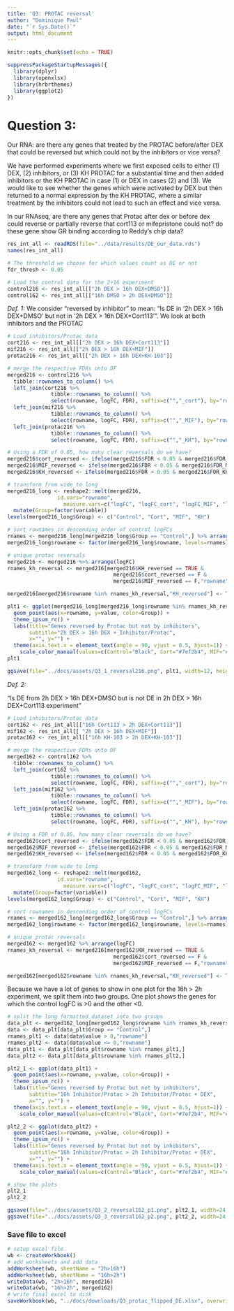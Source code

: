 ```yaml
---
title: 'Q3: PROTAC reversal'
author: "Dominique Paul"
date: "`r Sys.Date()`"
output: html_document
---
```


```r
knitr::opts_chunk$set(echo = TRUE)

suppressPackageStartupMessages({
  library(dplyr)
  library(openxlsx)
  library(hrbrthemes)
  library(ggplot2)
})
```

# Question 3:

Our RNA: are there any genes that treated by the PROTAC before/after DEX that could be reversed but which could not by the inhibitors or vice versa?

We have performed experiments where we first exposed cells to either (1) DEX, (2) inhibitors, or (3) KH PROTAC for a substantial time and then added inhibitors or the KH PROTAC in case (1) or DEX in cases (2) and (3). We would like to see whether the genes which were activated by DEX but then returned to a normal expression by the KH PROTAC, where a similar treatment by the inhibitors could not lead to such an effect and vice versa.

In our RNAseq, are there any genes that Protac after dex or before dex could reverse or partially reverse that cort113 or mifepristone could not? do these gene show GR binding according to Reddy's chip data?

```r
res_int_all <- readRDS(file="../data/results/DE_our_data.rds")
names(res_int_all)

# The threshold we choose for which values count as DE or not
fdr_thresh <- 0.05

# Load the control data for the 2+16 experiment
control216 <- res_int_all[["2h DEX > 16h DEX+DMSO"]]
control162 <- res_int_all[["16h DMSO > 2h DEX+DMSO"]]
```

*Def. 1:*
We consider "reversed by inhibitor" to mean: "Is DE in '2h DEX > 16h DEX+DMSO' but not in '2h DEX > 16h DEX+Cort113'". We look at both inhibitors and the PROTAC

```r
# Load inhibitors/Protac data
cort216 <- res_int_all[["2h DEX > 16h DEX+Cort113"]]
mif216 <- res_int_all[["2h DEX > 16h DEX+MIF"]]
protac216 <- res_int_all[["2h DEX > 16h DEX+KH-103"]]

# merge the respective FDRs onto DF
merged216 <- control216 %>% 
  tibble::rownames_to_column() %>% 
  left_join(cort216 %>% 
              tibble::rownames_to_column() %>%
              select(rowname, logFC, FDR), suffix=c("","_cort"), by="rowname") %>%
  left_join(mif216 %>% 
              tibble::rownames_to_column() %>%
              select(rowname, logFC, FDR), suffix=c("","_MIF"), by="rowname") %>%
  left_join(protac216 %>% 
              tibble::rownames_to_column() %>%
              select(rowname, logFC, FDR), suffix=c("","_KH"), by="rowname")

# Using a FDR of 0.05, how many clear reversals do we have?
merged216$cort_reversed <- ifelse(merged216$FDR < 0.05 & merged216$FDR_cort >= 0.05, TRUE, FALSE)
merged216$MIF_reversed <- ifelse(merged216$FDR < 0.05 & merged216$FDR_MIF >= 0.05, TRUE, FALSE)
merged216$KH_reversed <- ifelse(merged216$FDR < 0.05 & merged216$FDR_KH >= 0.05, TRUE, FALSE)

# transform from wide to long
merged216_long <- reshape2::melt(merged216, 
                id.vars="rowname",
                  measure.vars=c("logFC", "logFC_cort", "logFC_MIF", "logFC_KH")) %>%
  mutate(Group=factor(variable))
levels(merged216_long$Group) <- c("Control", "Cort", "MIF", "KH")

# sort rownames in descending order of control logFCs
rnames <- merged216_long[merged216_long$Group == "Control",] %>% arrange(desc(value)) %>% pull(rowname)
merged216_long$rowname <- factor(merged216_long$rowname, levels=rnames)

# unique protac reversals
merged216 <- merged216 %>% arrange(logFC)
rnames_kh_reversal <- merged216[merged216$KH_reversed == TRUE & 
                                  merged216$cort_reversed == F & 
                                  merged216$MIF_reversed == F,"rowname"]

merged216[merged216$rowname %in% rnames_kh_reversal,"KH_reversed"] <- TRUE
```


```r
plt1 <- ggplot(merged216_long[merged216_long$rowname %in% rnames_kh_reversal,]) +
  geom_point(aes(x=rowname, y=value, color=Group)) +
  theme_ipsum_rc() +
  labs(title="Genes reversed by Protac but not by inhibitors",
       subtitle="2h DEX > 16h DEX + Inhibitor/Protac",
       x="", y="") +
  theme(axis.text.x = element_text(angle = 90, vjust = 0.5, hjust=1)) +
    scale_color_manual(values=c(Control="Black", Cort="#7ef2b4", MIF="#dda6ff", KH="#ff000d"))
plt1

ggsave(file="../docs/assets/Q3_1_reversal216.png", plt1, width=12, height=7)
```

*Def. 2:*

"Is DE from 2h DEX > 16h DEX+DMSO but is not DE in 2h DEX > 16h DEX+Cort113 experiment"


```r
# Load inhibitors/Protac data
cort162 <- res_int_all[["16h Cort113 > 2h DEX+Cort113"]]
mif162 <- res_int_all[[ "2h DEX > 16h DEX+MIF"]]
protac162 <- res_int_all[["16h KH-103 > 2h DEX+KH-103"]]

# merge the respective FDRs onto DF
merged162 <- control162 %>% 
  tibble::rownames_to_column() %>% 
  left_join(cort162 %>% 
              tibble::rownames_to_column() %>%
              select(rowname, logFC, FDR), suffix=c("","_cort"), by="rowname") %>%
  left_join(mif162 %>% 
              tibble::rownames_to_column() %>%
              select(rowname, logFC, FDR), suffix=c("","_MIF"), by="rowname") %>%
  left_join(protac162 %>% 
              tibble::rownames_to_column() %>%
              select(rowname, logFC, FDR), suffix=c("","_KH"), by="rowname")

# Using a FDR of 0.05, how many clear reversals do we have?
merged162$cort_reversed <- ifelse(merged162$FDR < 0.05 & merged162$FDR_cort >= 0.05, TRUE, FALSE)
merged162$MIF_reversed <- ifelse(merged162$FDR < 0.05 & merged162$FDR_MIF >= 0.05, TRUE, FALSE)
merged162$KH_reversed <- ifelse(merged162$FDR < 0.05 & merged162$FDR_KH >= 0.05, TRUE, FALSE)

# transform from wide to long
merged162_long <- reshape2::melt(merged162,
                id.vars="rowname",
                  measure.vars=c("logFC", "logFC_cort", "logFC_MIF", "logFC_KH")) %>%
  mutate(Group=factor(variable))
levels(merged162_long$Group) <- c("Control", "Cort", "MIF", "KH")

# sort rownames in descending order of control logFCs
rnames <- merged162_long[merged162_long$Group == "Control",] %>% arrange(desc(value)) %>% pull(rowname)
merged162_long$rowname <- factor(merged162_long$rowname, levels=rnames)

# unique protac reversals
merged162 <- merged162 %>% arrange(logFC)
rnames_kh_reversal <- merged216[merged162$KH_reversed == TRUE & 
                                  merged162$cort_reversed == F & 
                                  merged162$MIF_reversed == F,"rowname"]

merged162[merged162$rowname %in% rnames_kh_reversal,"KH_reversed"] <- TRUE
``` 

Because we have a lot of genes to show in one plot for the 16h > 2h experiment, we split them into two groups. One plot shows the genes for which the control logFC is >0 and the other <0.

```r
# split the long formatted dataset into two groups
data_plt <- merged162_long[merged162_long$rowname %in% rnames_kh_reversal,]
data <- data_plt[data_plt$Group == "Control",]
rnames_plt1 <- data[data$value > 0,"rowname"]
rnames_plt2 <- data[data$value <= 0,"rowname"]
data_plt1 <- data_plt[data_plt$rowname %in% rnames_plt1,]
data_plt2 <- data_plt[data_plt$rowname %in% rnames_plt2,]

plt2_1 <- ggplot(data_plt1) +
  geom_point(aes(x=rowname, y=value, color=Group)) +
  theme_ipsum_rc() +
  labs(title="Genes reversed by Protac but not by inhibitors",
       subtitle="16h Inhibitor/Protac > 2h Inhibitor/Protac + DEX",
       x="", y="") +
  theme(axis.text.x = element_text(angle = 90, vjust = 0.5, hjust=1)) +
    scale_color_manual(values=c(Control="Black", Cort="#7ef2b4", MIF="#dda6ff", KH="#ff000d"))

plt2_2 <- ggplot(data_plt2) +
  geom_point(aes(x=rowname, y=value, color=Group)) +
  theme_ipsum_rc() +
  labs(title="Genes reversed by Protac but not by inhibitors",
       subtitle="16h Inhibitor/Protac > 2h Inhibitor/Protac + DEX",
       x="", y="") +
  theme(axis.text.x = element_text(angle = 90, vjust = 0.5, hjust=1)) +
    scale_color_manual(values=c(Control="Black", Cort="#7ef2b4", MIF="#dda6ff", KH="#ff000d"))

# show the plots
plt2_1
plt2_2

ggsave(file="../docs/assets/Q3_2_reversal162_p1.png", plt2_1, width=24, height=8)
ggsave(file="../docs/assets/Q3_3_reversal162_p2.png", plt2_2, width=24, height=8)
```

### Save file to excel

```r
# setup excel file
wb <- createWorkbook()
# add worksheets and add data
addWorksheet(wb, sheetName = "2h>16h")
addWorksheet(wb, sheetName = "16h>2h")
writeData(wb, "2h>16h", merged216)
writeData(wb, "16h>2h", merged162)
# write final excel to disk
saveWorkbook(wb, "../docs/downloads/Q3_protac_flipped_DE.xlsx", overwrite=TRUE)
```
